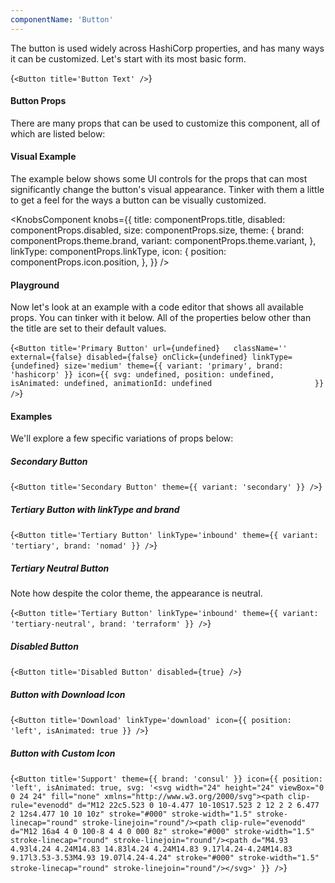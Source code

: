```yaml
---
componentName: 'Button'
---
```


The button is used widely across HashiCorp properties, and has many ways it can be customized. Let's start with its most basic form.

<LiveComponent>{`<Button title='Button Text' />`}</LiveComponent>

#### Button Props

There are many props that can be used to customize this component, all of which are listed below:

<PropsTable props={componentProps} />

#### Visual Example

The example below shows some UI controls for the props that can most significantly change the button's visual appearance. Tinker with them a little to get a feel for the ways a button can be visually customized.

<KnobsComponent
  knobs={{
    title: componentProps.title,
    disabled: componentProps.disabled,
    size: componentProps.size,
    theme: {
      brand: componentProps.theme.brand,
      variant: componentProps.theme.variant,
    },
    linkType: componentProps.linkType,
    icon: {
      position: componentProps.icon.position,
    },
  }}
/>

#### Playground

Now let's look at an example with a code editor that shows all available props. You can tinker with it below. All of the properties below other than the title are set to their default values.

<LiveComponent>{`<Button
  title='Primary Button'
  url={undefined}  
  className=''
  external={false}
  disabled={false}
  onClick={undefined}
  linkType={undefined}
  size='medium'
  theme={{
    variant: 'primary',
    brand: 'hashicorp'
  }}
  icon={{
    svg: undefined,
    position: undefined,
    isAnimated: undefined,
    animationId: undefined                      
  }}
/>`}</LiveComponent>

#### Examples

We'll explore a few specific variations of props below:

##### Secondary Button

<LiveComponent>{`<Button
  title='Secondary Button'
  theme={{ variant: 'secondary' }}
/>`}</LiveComponent>

##### Tertiary Button with linkType and brand

<LiveComponent>{`<Button
  title='Tertiary Button'
  linkType='inbound'
  theme={{
    variant: 'tertiary',
    brand: 'nomad'
  }}
/>`}</LiveComponent>

##### Tertiary Neutral Button

Note how despite the color theme, the appearance is neutral.

<LiveComponent>{`<Button
  title='Tertiary Button'
  linkType='inbound'
  theme={{
    variant: 'tertiary-neutral',
    brand: 'terraform'
  }}
/>`}</LiveComponent>

##### Disabled Button

<LiveComponent>{`<Button
  title='Disabled Button'
  disabled={true}
/>`}</LiveComponent>

##### Button with Download Icon

<LiveComponent>{`<Button
  title='Download'
  linkType='download'
  icon={{ position: 'left', isAnimated: true }}
/>`}</LiveComponent>

##### Button with Custom Icon

<LiveComponent>{`<Button
  title='Support'
  theme={{ brand: 'consul' }}
  icon={{
    position: 'left',
    isAnimated: true,
    svg: '<svg width="24" height="24" viewBox="0 0 24 24" fill="none" xmlns="http://www.w3.org/2000/svg"><path clip-rule="evenodd" d="M12 22c5.523 0 10-4.477 10-10S17.523 2 12 2 2 6.477 2 12s4.477 10 10 10z" stroke="#000" stroke-width="1.5" stroke-linecap="round" stroke-linejoin="round"/><path clip-rule="evenodd" d="M12 16a4 4 0 100-8 4 4 0 000 8z" stroke="#000" stroke-width="1.5" stroke-linecap="round" stroke-linejoin="round"/><path d="M4.93 4.93l4.24 4.24M14.83 14.83l4.24 4.24M14.83 9.17l4.24-4.24M14.83 9.17l3.53-3.53M4.93 19.07l4.24-4.24" stroke="#000" stroke-width="1.5" stroke-linecap="round" stroke-linejoin="round"/></svg>'
  }}
/>`}</LiveComponent>
